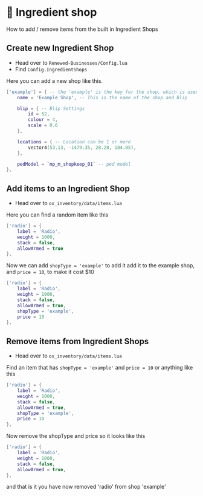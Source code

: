 # 🥔 Ingredient shop

How to add / remove items from the built in Ingredient Shops

## Create new Ingredient Shop

- Head over to `Renewed-Businesses/Config.lua`
- Find `Config.IngredientShops`

Here you can add a new shop like this.

```lua
['example'] = { -- the 'example' is the key for the shop, which is used in ox_inv
    name = 'Example Shop', -- This is the name of the shop and Blip

    blip = { -- Blip Settings
        id = 52,
        colour = 4,
        scale = 0.6
    },

    locations = { -- Location can be 1 or more
        vector4(53.13, -1479.35, 28.28, 184.05),
    },

    pedModel = `mp_m_shopkeep_01` -- ped model
},
```

## Add items to an Ingredient Shop

- Head over to `ox_inventory/data/items.lua`

Here you can find a random item like this 

```lua
['radio'] = {
	label = 'Radio',
	weight = 1000,
	stack = false,
	allowArmed = true
},
```

Now we can add `shopType = 'example'` to add it add it to the example shop, and `price = 10`, to make it cost $10

```lua
['radio'] = {
	label = 'Radio',
	weight = 1000,
	stack = false,
	allowArmed = true,
	shopType = 'example',
	price = 10
},
```

## Remove items from Ingredient Shops

- Head over to `ox_inventory/data/items.lua`

Find an item that has `shopType = 'example'` and `price = 10` or anything like this

```lua
['radio'] = {
	label = 'Radio',
	weight = 1000,
	stack = false,
	allowArmed = true,
	shopType = 'example',
	price = 10
},
```

Now remove the shopType and price so it looks like this

```lua
['radio'] = {
	label = 'Radio',
	weight = 1000,
	stack = false,
	allowArmed = true,
},
```

and that is it you have now removed 'radio' from shop 'example'